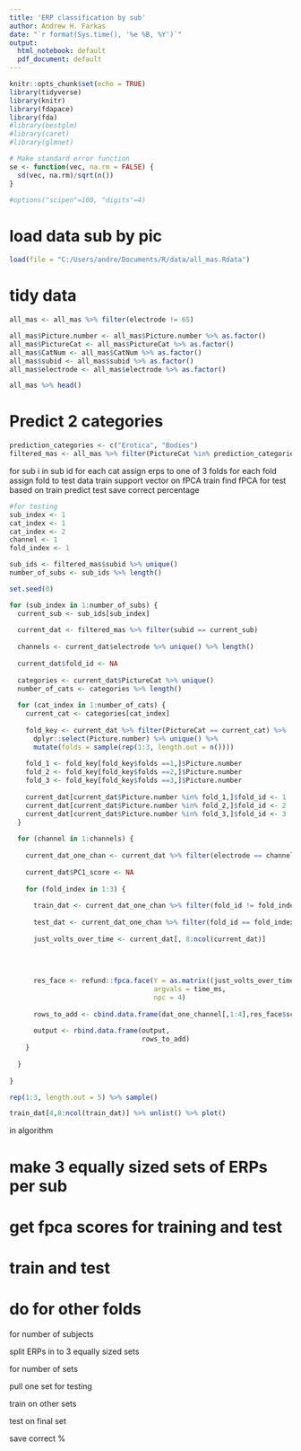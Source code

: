 ```yaml
---
title: 'ERP classification by sub'
author: Andrew H. Farkas
date: "`r format(Sys.time(), '%e %B, %Y')`"
output:
  html_notebook: default
  pdf_document: default
---
```


```r
knitr::opts_chunk$set(echo = TRUE)
library(tidyverse)
library(knitr)
library(fdapace)
library(fda)
#library(bestglm)
#library(caret)
#library(glmnet)

# Make standard error function
se <- function(vec, na.rm = FALSE) {
  sd(vec, na.rm)/sqrt(n())
}

#options("scipen"=100, "digits"=4)
```

# load data sub by pic

```r
load(file = "C:/Users/andre/Documents/R/data/all_mas.Rdata")
```

# tidy data

<!-- test to see if data extraction worked -->
<!-- ```{r} -->
<!-- all_mas %>% -->
<!--   filter(electrode == 31) %>% -->
<!--   group_by(PictureCat) %>% -->
<!--   summarise_all(mean) %>% -->
<!--   pivot_longer(cols = starts_with("ms"), -->
<!--                names_to = "time_ms", -->
<!--                names_prefix = "ms", -->
<!--                values_to = "voltage") -> hold -->

<!-- hold$time_ms <- hold$time_ms %>% as.numeric() -->
<!-- hold$CatNum <- hold$CatNum %>% as.factor() -->

<!-- hold %>% -->
<!--   ggplot(aes(x = time_ms, y = voltage, color = PictureCat)) + -->
<!--   geom_line() -->

<!-- rm(hold) -->
<!-- ``` -->

```r
all_mas <- all_mas %>% filter(electrode != 65)

all_mas$Picture.number <- all_mas$Picture.number %>% as.factor()
all_mas$PictureCat <- all_mas$PictureCat %>% as.factor()
all_mas$CatNum <- all_mas$CatNum %>% as.factor()
all_mas$subid <- all_mas$subid %>% as.factor()
all_mas$electrode <- all_mas$electrode %>% as.factor()

all_mas %>% head()
```

# Predict 2 categories

```r
prediction_categories <- c("Erotica", "Bodies")
filtered_mas <- all_mas %>% filter(PictureCat %in% prediction_categories)
```


for sub i in sub id
for each cat
assign erps to one of 3 folds
for each fold
assign fold to test data
train support vector on fPCA train
find fPCA for test based on train
predict test
save correct percentage

```r
#for testing
sub_index <- 1
cat_index <- 1
cat_index <- 2
channel <- 1
fold_index <- 1

sub_ids <- filtered_mas$subid %>% unique()
number_of_subs <- sub_ids %>% length()

set.seed(0)

for (sub_index in 1:number_of_subs) {
  current_sub <- sub_ids[sub_index]
  
  current_dat <- filtered_mas %>% filter(subid == current_sub)
  
  channels <- current_dat$electrode %>% unique() %>% length()
  
  current_dat$fold_id <- NA
  
  categories <- current_dat$PictureCat %>% unique()
  number_of_cats <- categories %>% length()
  
  for (cat_index in 1:number_of_cats) {
    current_cat <- categories[cat_index]
    
    fold_key <- current_dat %>% filter(PictureCat == current_cat) %>% 
      dplyr::select(Picture.number) %>% unique() %>% 
      mutate(folds = sample(rep(1:3, length.out = n())))
    
    fold_1 <- fold_key[fold_key$folds ==1,]$Picture.number
    fold_2 <- fold_key[fold_key$folds ==2,]$Picture.number
    fold_3 <- fold_key[fold_key$folds ==3,]$Picture.number
    
    current_dat[current_dat$Picture.number %in% fold_1,]$fold_id <- 1
    current_dat[current_dat$Picture.number %in% fold_2,]$fold_id <- 2
    current_dat[current_dat$Picture.number %in% fold_3,]$fold_id <- 3
  }
  
  for (channel in 1:channels) {
    
    current_dat_one_chan <- current_dat %>% filter(electrode == channel)
    
    current_dat$PC1_score <- NA
    
    for (fold_index in 1:3) {
      
      train_dat <- current_dat_one_chan %>% filter(fold_id != fold_index)
      
      test_dat <- current_dat_one_chan %>% filter(fold_id == fold_index)
      
      just_volts_over_time <- current_dat[, 8:ncol(current_dat)]
      
      
      
      
      res_face <- refund::fpca.face(Y = as.matrix((just_volts_over_time)), 
                                    argvals = time_ms, 
                                    npc = 4)
      
      rows_to_add <- cbind.data.frame(dat_one_channel[,1:4],res_face$scores)
      
      output <- rbind.data.frame(output,
                                 rows_to_add)
    }
    
  }
  
}


```

```r
rep(1:3, length.out = 5) %>% sample()

train_dat[4,8:ncol(train_dat)] %>% unlist() %>% plot()
```


in algorithm

# make 3 equally sized sets of ERPs per sub

# get fpca scores for training and test

# train and test 

# do for other folds

for number of subjects

split ERPs in to 3 equally sized sets
  
for number of sets

pull one set for testing
    
train on other sets
    
test on final set
    
save correct %
    
